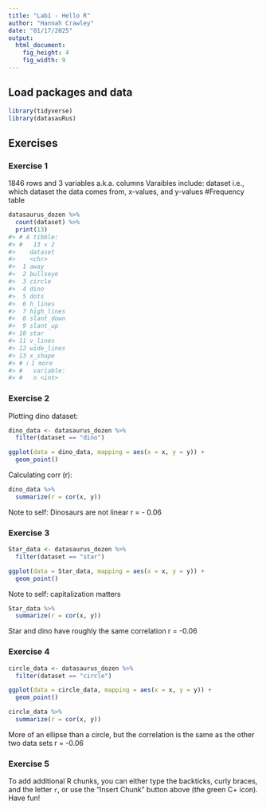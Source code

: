 ```yaml
---
title: "Lab1 - Hello R"
author: "Hannah Crawley"
date: "01/17/2025"
output: 
  html_document: 
    fig_height: 4
    fig_width: 9
---
```


## Load packages and data

```r
library(tidyverse) 
library(datasauRus)
```

## Exercises

### Exercise 1

1846 rows and 3 variables a.k.a. columns 
Varaibles include: dataset i.e., which dataset the data comes from, x-values, and y-values 
#Frequency table 
```r
datasaurus_dozen %>% 
  count(dataset) %>% 
  print(13)
#> # A tibble:
#> #   13 × 2
#>    dataset   
#>    <chr>     
#>  1 away      
#>  2 bullseye  
#>  3 circle    
#>  4 dino      
#>  5 dots      
#>  6 h_lines   
#>  7 high_lines
#>  8 slant_down
#>  9 slant_up  
#> 10 star      
#> 11 v_lines   
#> 12 wide_lines
#> 13 x_shape   
#> # ℹ 1 more
#> #   variable:
#> #   n <int>
```


### Exercise 2

Plotting dino dataset:

```r
dino_data <- datasaurus_dozen %>%
  filter(dataset == "dino")

ggplot(data = dino_data, mapping = aes(x = x, y = y)) +
  geom_point()
```

Calculating corr (r):

```r
dino_data %>%
  summarize(r = cor(x, y))
```

Note to self: Dinosaurs are not linear r = - 0.06


### Exercise 3

```r
Star_data <- datasaurus_dozen %>%
  filter(dataset == "star")

ggplot(data = Star_data, mapping = aes(x = x, y = y)) +
  geom_point()
```

Note to self: capitalization matters 
```r
Star_data %>%
  summarize(r = cor(x, y))
```
Star and dino have roughly the same correlation r = -0.06

### Exercise 4

```r
circle_data <- datasaurus_dozen %>%
  filter(dataset == "circle")

ggplot(data = circle_data, mapping = aes(x = x, y = y)) +
  geom_point()
```

```r
circle_data %>%
  summarize(r = cor(x, y))
```

More of an ellipse than a circle, but the correlation is the same as the other two data sets r = -0.06

### Exercise 5


To add additional R chunks, you can either type the backticks, curly braces, and the letter `r`, or use the "Insert Chunk" button above (the green C+ icon). Have fun!


